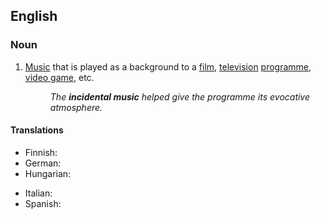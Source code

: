 {{also|incidental-music}}

==English==
{{wikipedia}}

===Noun===
{{en-noun|-}}

# {{lb|en|music}} [[music|Music]] that is played as a background to a [[film]], [[television]] [[programme]], [[video game]], etc.
#: ''The '''incidental music''' helped give the programme its evocative atmosphere.''

====Translations====
{{trans-top|music played as background}}
* Finnish: {{t|fi|taustamusiikki}}
* German: {{t|de|Bühnenmusik}}
* Hungarian: {{t|hu|kísérőzene}}
{{trans-mid}}
* Italian: {{t|it|musica incidentale|f}}
* Spanish: {{t|es|música incidental|f}}
{{trans-bottom}}
